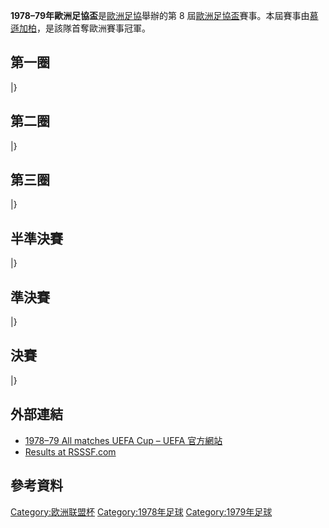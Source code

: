 {{Infobox 國際足球賽事賽季
| tourney_name          = 歐洲足協盃
| year                  = 1978–79
| image                 = 
| size                  = 
| caption               = 
| edition               = 8
| defending_champ_other = {{flagicon|NED}} [[PSV燕豪芬|PSV燕豪芬]]
| dates                 = 1978年9月13日–1979年5月23日
| num_teams             = 64 隊
| associations          = 31
| champion_other        = {{flagicon|FRG}} [[門興格拉德巴赫足球俱樂部|慕遜加柏]]
| count                 = 1
| second_other          = {{flagicon|YUG}} [[貝爾格萊德紅星足球俱樂部|貝爾格萊德紅星]]
| matches               = 
| goals                 = 
| attendance            = 
| top_scorer            = 
| player                = 
| prevseason            = [[1977–78年歐洲足協盃|1977–78]]
| nextseason            = [[1979–80年歐洲足協盃|1979–80]]
}}

'''1978–79年歐洲足協盃'''是[[歐洲足協|歐洲足協]]舉辦的第 8 屆[[歐洲足協盃|歐洲足協盃]]賽事。本屆賽事由[[門興格拉德巴赫足球俱樂部|慕遜加柏]]，是該隊首奪歐洲賽事冠軍。

== 第一圈 ==
{{TwoLeg start}}
{{TwoLegResult|'''[[布拉格杜克拉|布拉格杜克拉]]'''|TCH| 2–1 |[[維琴察足球俱樂部|維琴察]]|ITA|1–0|1–1}}
{{TwoLegResult|'''[[AC米蘭|AC米蘭]]'''|ITA| 1–1{{pso|7–6}} |[[高斯錫火車頭足球會|高斯錫火車頭]]|TCH|1–0|0–1}}
{{TwoLegResult|[[索菲亞中央陸軍足球俱樂部|索菲亞中央陸軍]]|BUL| 3–5 |'''[[巴倫西亞足球俱樂部|華倫西亞]]'''|ESP|2–1|1–4}}
{{TwoLegResult|'''[[門興格拉德巴赫足球俱樂部|慕遜加柏]]'''|FRG| 7–2 |[[格拉茲風暴體育俱樂部|格拉茨]]|AUT|5–1|2–1}}
{{TwoLegResult|'''[[阿格斯比迪斯特足球會|阿格斯]]'''|ROU| 5–1 |[[帕納辛奈科斯足球俱樂部|彭拿典奈高斯]]|GRE|3–0|2–1}}
{{TwoLegResult|[[畢爾巴鄂競技俱樂部|畢爾包]]|ESP| 2–3 |'''[[阿賈克斯足球俱樂部|阿積士]]'''|NED|2–0|0–3}}
{{TwoLegResult|[[費恩夏普足球會|費恩夏普]]|IRL| 0–10 |'''[[埃弗頓足球俱樂部|愛華頓]]'''|ENG|0–5|0–5}}
{{TwoLegResult|[[埃施青年足球俱樂部|埃施祖尼斯]]|LUX| 0–2 |'''[[洛桑體育足球俱樂部|洛桑體育]]'''|SUI|0–0|0–2}}
{{TwoLegResult|[[南特足球俱樂部|南特]]|FRA| 0–2 |'''[[里斯本與本菲卡體育俱樂部|賓菲加]]'''|POR|0–2|0–0}}
{{TwoLegResult|'''[[希洪競技|希杭]]'''|ESP| 3–1 |[[拖連奴足球會|拖連奴]]|ITA|3–0|0–1}}
{{TwoLegResult|'''[[布拉加體育會|布拉加]]'''|POR| 7–3 |[[希伯尼安斯足球俱樂部|希伯尼恩斯]]|MLT|5–0|2–3}}
{{TwoLegResult|[[加拉塔沙雷體育會足球隊|加拉塔沙雷]]|TUR| 2–6 |'''[[西布羅姆維奇足球俱樂部|西布朗]]'''|ENG|1–3|1–3}}
{{TwoLegResult|[[柏林戴拿模足球會|柏林戴拿模]]|GDR| 6–6{{agr}} |'''[[貝爾格萊德紅星足球俱樂部|貝爾格萊德紅星]]'''|YUG|5–2|1–4}}
{{TwoLegResult|'''[[庫奧皮奧足球俱樂部|古比斯]]'''|FIN| 6–5 |[[1903足球會|B 1903]]|DEN|2–1|4–4}}
{{TwoLegResult|[[巴塞爾足球俱樂部|巴素利]]|SUI| 3–7 |'''[[斯圖加特足球俱樂部|史特加]]'''|FRG|2–3|1–4}}
{{TwoLegResult|'''[[莫斯科魚雷足球會|莫斯科魚雷]]'''|URS| 7–3 |[[莫迪足球會|莫迪]]|NOR|4–0|3–3}}
{{TwoLegResult|[[艾夫斯堡體育會|艾夫斯堡]]|SWE| 3–4 |'''[[斯特拉斯堡競賽會|史特拉斯堡]]'''|FRA|2–0|1–4}}
{{TwoLegResult|'''[[杜伊斯堡足球俱樂部|杜伊斯堡]]'''|FRG| 10–2 |[[波茲南萊克足球俱樂部|列治普斯納]]|POL|5–0|5–2}}
{{TwoLegResult|'''[[標准列日足球俱樂部|標準列治]]'''|BEL| 1–0 |[[鄧迪聯足球俱樂部|登地聯]]|SCO|1–0|0–0}}
{{TwoLegResult|[[史達足球會|史達]]|NOR| 0–1 |'''[[埃斯比約聯合足球俱樂部|艾斯堡]]'''|DEN|0–0|0–1}}
{{TwoLegResult|'''[[阿森納足球俱樂部|阿仙奴]]'''|ENG| 7–1 |[[萊比錫火車頭足球俱樂部|萊比錫火車頭]]|GDR|3–0|4–1}}
{{TwoLegResult|'''[[耶拿卡爾蔡斯足球俱樂部|卡爾斯耶拿]]'''|GDR| 3–2 |[[利爾斯SK|利亞斯]]|BEL|1–0|2–2}}
{{TwoLegResult|'''[[韋斯特曼納島競技俱樂部|韋斯特曼納耶]]'''|ISL| 1–1{{agr}} |[[格倫杜蘭足球俱樂部|格倫杜蘭]]|NIR|0–0|1–1}}
{{TwoLegResult|[[特溫特足球俱樂部|川迪]]|NED| 3–4 |'''[[曼徹斯特城足球俱樂部|曼城]]'''|ENG|1–1|2–3}}
{{TwoLegResult|'''[[希伯尼安足球俱樂部|喜伯年]]'''|SCO| 3–2 |[[IFK諾爾雪平足球俱樂部|諾高平]]|SWE|3–2|0–0}}
{{TwoLegResult|'''[[蒂米什瓦拉足球俱樂部|添美索亞拿]]'''|ROU| 3–2 |[[MTK布達佩斯足球俱樂部|MTK匈格利亞]]|HUN|2–0|1–2}}
{{TwoLegResult|[[柏素普利高斯拉尼卡會|柏素普利高斯]]|CYP| 3–7 |'''[[弗羅茨瓦夫足球俱樂部|施拉斯克]]'''|POL|2–2|1–5}}
{{TwoLegResult|[[奧林匹亞科斯足球俱樂部|奧林比亞高斯]]|GRE| 3–4 |'''[[索菲亞列夫斯基足球俱樂部|索菲亞利夫斯基]]'''|BUL|2–1|1–3{{aet}}}}
{{TwoLegResult|'''[[第比利斯迪納摩足球俱樂部|第比利斯戴拿模]]'''|URS| 3–1 |[[那不勒斯足球俱樂部|拿坡里]]|ITA|2–0|1–1}}
{{TwoLegResult|'''[[哈伊杜克足球俱樂部|夏德]]'''|YUG| 3–2 |[[維也納迅速足球會|維也納迅速]]|AUT|2–0|1–2}}
{{TwoLegResult|'''[[柏林赫塔體育俱樂部|哈化柏林]]'''|FRG| 2–1 |[[博特夫足球俱樂部|保迪夫]]|BUL|0–0|2–1}}
{{TwoLegResult|'''[[布達佩斯捍衛者足球俱樂部|漢維特]]'''|HUN| 8–2 |[[艾丹拿斯堡|艾丹拿斯堡]]|TUR|6–0|2–2}}
|}

== 第二圈 ==
{{TwoLeg start}}
{{TwoLegResult|'''[[阿賈克斯足球俱樂部|阿積士]]'''|NED| 5–0 |[[洛桑體育足球俱樂部|洛桑體育]]|SUI|1–0|4–0}}
{{TwoLegResult|'''[[布達佩斯捍衛者足球俱樂部|漢維特]]'''|HUN| 4–2 |[[蒂米什瓦拉足球俱樂部|添美索亞拿]]|ROU|4–0|0–2}}
{{TwoLegResult|[[埃弗頓足球俱樂部|愛華頓]]|ENG| 2–2{{agr}} |'''[[布拉格杜克拉|布拉格杜克拉]]'''|TCH|2–1|0–1}}
{{TwoLegResult|[[阿格斯比迪斯特足球會|阿格斯]]|ROU| 4–6 |'''[[巴倫西亞足球俱樂部|華倫西亞]]'''|ESP|2–1|2–5}}
{{TwoLegResult|[[耶拿卡爾蔡斯足球俱樂部|卡爾斯耶拿]]|GDR| 0–3 |'''[[杜伊斯堡足球俱樂部|杜伊斯堡]]'''|FRG|0–0|0–3{{aet}}}}
{{TwoLegResult|[[莫斯科魚雷足球會|莫斯科魚雷]]|URS| 2–3 |'''[[斯圖加特足球俱樂部|史特加]]'''|FRG|2–1|0–2}}
{{TwoLegResult|[[哈伊杜克足球俱樂部|夏德]]|YUG| 2–2{{agr}} |'''[[阿森納足球俱樂部|阿仙奴]]'''|ENG|2–1|0–1}}
{{TwoLegResult|'''[[柏林赫塔體育俱樂部|哈化柏林]]'''|FRG| 2–1 |[[第比利斯迪納摩足球俱樂部|第比利斯戴拿模]]|URS|2–0|0–1}}
{{TwoLegResult|[[韋斯特曼納島競技俱樂部|韋斯特曼納耶]]|ISL| 1–4 |'''[[弗羅茨瓦夫足球俱樂部|施拉斯克]]'''|POL|0–2|1–2}}
{{TwoLegResult|[[庫奧皮奧足球俱樂部|古比斯]]|FIN| 1–6 |'''[[埃斯比約聯合足球俱樂部|艾斯堡]]'''|DEN|0–2|1–4}}
{{TwoLegResult|'''[[曼徹斯特城足球俱樂部|曼城]]'''|ENG| 4–2 |[[標准列日足球俱樂部|標準列治]]|BEL|4–0|0–2}}
{{TwoLegResult|[[索菲亞列夫斯基足球俱樂部|索菲亞利夫斯基]]|BUL| 1–4 |'''[[AC米蘭|AC米蘭]]'''|ITA|1–1|0–3}}
{{TwoLegResult|'''[[斯特拉斯堡競賽會|史特拉斯堡]]'''|FRA| 2–1 |[[希伯尼安足球俱樂部|喜伯年]]|SCO|2–0|0–1}}
{{TwoLegResult|[[布拉加體育會|布拉加]]|POR| 0–3 |'''[[西布羅姆維奇足球俱樂部|西布朗]]'''|ENG|0–2|0–1}}
{{TwoLegResult|[[里斯本與本菲卡體育俱樂部|賓菲加]]|POR| 0–2 |'''[[門興格拉德巴赫足球俱樂部|慕遜加柏]]'''|FRG|0–0|0–2{{aet}}}}
{{TwoLegResult|[[希洪競技|希杭]]|ESP| 1–2 |'''[[貝爾格萊德紅星足球俱樂部|貝爾格萊德紅星]]'''|YUG|0–1|1–1}}
|}

== 第三圈 ==
{{TwoLeg start}}
{{TwoLegResult|[[AC米蘭|AC米蘭]]|ITA| 2–5 |'''[[曼徹斯特城足球俱樂部|曼城]]'''|ENG|2–2|0–3}}
{{TwoLegResult|'''[[門興格拉德巴赫足球俱樂部|慕遜加柏]]'''|FRG| 5–3 |[[弗羅茨瓦夫足球俱樂部|施拉斯克]]|POL|1–1|4–2}}
{{TwoLegResult|'''[[布達佩斯捍衛者足球俱樂部|漢維特]]'''|HUN| 4–3 |[[阿賈克斯足球俱樂部|阿積士]]|NED|4–1|0–2}}
{{TwoLegResult|[[埃斯比約聯合足球俱樂部|艾斯堡]]|DEN| 2–5 |'''[[柏林赫塔體育俱樂部|哈化柏林]]'''|FRG|2–1|0–4}}
{{TwoLegResult|[[斯特拉斯堡競賽會|史特拉斯堡]]|FRA| 0–4 |'''[[杜伊斯堡足球俱樂部|杜伊斯堡]]'''|FRG|0–0|0–4}}
{{TwoLegResult|'''[[貝爾格萊德紅星足球俱樂部|貝爾格萊德紅星]]'''|YUG| 2–1 |[[阿森納足球俱樂部|阿仙奴]]|ENG|1–0|1–1}}
{{TwoLegResult|[[巴倫西亞足球俱樂部|華倫西亞]]|ESP| 1–3 |'''[[西布羅姆維奇足球俱樂部|西布朗]]'''|ENG|1–1|0–2}}
{{TwoLegResult|[[斯圖加特足球俱樂部|史特加]]|FRG| 4–5 |'''[[布拉格杜克拉|布拉格杜克拉]]'''|TCH|4–1|0–4}}
|}

== 半準決賽 ==
{{TwoLeg start}}
{{TwoLegResult|[[布達佩斯捍衛者足球俱樂部|漢維特]]|HUN| 4–4{{agr}} |'''[[杜伊斯堡足球俱樂部|杜伊斯堡]]'''|FRG|2–3|2–1}}
{{TwoLegResult|'''[[柏林赫塔體育俱樂部|哈化柏林]]'''|FRG| 3–2 |[[布拉格杜克拉|布拉格杜克拉]]|TCH|1–1|2–1}}
{{TwoLegResult|[[曼徹斯特城足球俱樂部|曼城]]|ENG| 2–4 |'''[[門興格拉德巴赫足球俱樂部|慕遜加柏]]'''|FRG|1–1|1–3}}
{{TwoLegResult|'''[[貝爾格萊德紅星足球俱樂部|貝爾格萊德紅星]]'''|YUG| 2–1 |[[西布羅姆維奇足球俱樂部|西布朗]]|ENG|1–0|1–1}}
|}

== 準決賽 ==
{{TwoLeg start}}
{{TwoLegResult|[[杜伊斯堡足球俱樂部|杜伊斯堡]]|FRG| 3–6 |'''[[門興格拉德巴赫足球俱樂部|慕遜加柏]]'''|FRG|2–2|1–4}}
{{TwoLegResult|'''[[貝爾格萊德紅星足球俱樂部|貝爾格萊德紅星]]'''|YUG| 2–2{{agr}} |[[柏林赫塔體育俱樂部|哈化柏林]]|FRG|1–0|1–2}}
|}

== 決賽 ==
{{TwoLeg start}}
{{TwoLegResult|[[貝爾格萊德紅星足球俱樂部|貝爾格萊德紅星]]|YUG| 1–2 |'''[[門興格拉德巴赫足球俱樂部|慕遜加柏]]'''|FRG|1–1|0–1}}
|}

== 外部連結 ==
*[http://www.uefa.com/uefaeuropaleague/season=1978/matches/all/index.html 1978–79 All matches UEFA Cup – UEFA 官方網站]{{Wayback|url=http://www.uefa.com/uefaeuropaleague/season=1978/matches/all/index.html |date=20141007130742 }}
*[http://www.rsssf.com/ec/ec197879.html#uefa Results at RSSSF.com]{{Wayback|url=http://www.rsssf.com/ec/ec197879.html#uefa |date=20140613124240 }}

== 參考資料 ==
{{reflist|2}}

{{UEFA_Europa_League_seasons}}

[[Category:欧洲联盟杯|Category:欧洲联盟杯]]
[[Category:1978年足球|Category:1978年足球]]
[[Category:1979年足球|Category:1979年足球]]
